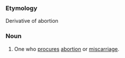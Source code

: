 ===Etymology===
Derivative of abortion
===Noun===
#One who [[procures]] [[abortion]] or [[miscarriage]].